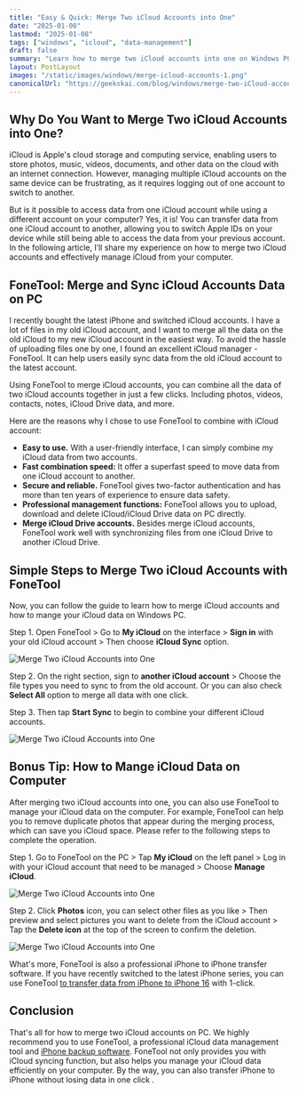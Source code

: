 ```yaml
---
title: "Easy & Quick: Merge Two iCloud Accounts into One"
date: "2025-01-08"
lastmod: "2025-01-08"
tags: ["windows", "icloud", "data-management"]
draft: false
summary: "Learn how to merge two iCloud accounts into one on Windows PC with FoneTool, a professional iCloud data management tool."
layout: PostLayout
images: "/static/images/windows/merge-icloud-accounts-1.png"
canonicalUrl: "https://geekskai.com/blog/windows/merge-two-iCloud-accounts-into-one/"
---
```


## Why Do You Want to Merge Two iCloud Accounts into One?

iCloud is Apple's cloud storage and computing service, enabling users to store photos, music, videos, documents, and other data on the cloud with an internet connection. However, managing multiple iCloud accounts on the same device can be frustrating, as it requires logging out of one account to switch to another.

But is it possible to access data from one iCloud account while using a different account on your computer? Yes, it is! You can transfer data from one iCloud account to another, allowing you to switch Apple IDs on your device while still being able to access the data from your previous account. In the following article, I’ll share my experience on how to merge two iCloud accounts and effectively manage iCloud from your computer.

## FoneTool: Merge and Sync iCloud Accounts Data on PC

I recently bought the latest iPhone and switched iCloud accounts. I have a lot of files in my old iCloud account, and I want to merge all the data on the old iCloud to my new iCloud account in the easiest way. To avoid the hassle of uploading files one by one, I found an excellent iCloud manager - FoneTool. It can help users easily sync data from the old iCloud account to the latest account.

Using FoneTool to merge iCloud accounts, you can combine all the data of two iCloud accounts together in just a few clicks. Including photos, videos, contacts, notes, iCloud Drive data, and more.

Here are the reasons why I chose to use FoneTool to combine with iCloud account:

- **Easy to use.** With a user-friendly interface, I can simply combine my iCloud data from two accounts.
- **Fast combination speed:** It offer a superfast speed to move data from one iCloud account to another.
- **Secure and reliable.** FoneTool gives two-factor authentication and has more than ten years of experience to ensure data safety.
- **Professional management functions:** FoneTool allows you to upload, download and delete iCloud/iCloud Drive data on PC directly.
- **Merge iCloud Drive accounts.** Besides merge iCloud accounts, FoneTool work well with synchronizing files from one iCloud Drive to another iCloud Drive.

## Simple Steps to Merge Two iCloud Accounts with FoneTool

Now, you can follow the guide to learn how to merge iCloud accounts and how to mange your iCloud data on Windows PC.

Step 1. Open FoneTool > Go to **My iCloud** on the interface > **Sign in** with your old iCloud account > Then choose **iCloud Sync** option.

![Merge Two iCloud Accounts into One](/static/images/windows/merge-icloud-accounts-1.png)

Step 2. On the right section, sign to **another iCloud account** > Choose the file types you need to sync to from the old account. Or you can also check **Select All** option to merge all data with one click.

Step 3. Then tap **Start Sync** to begin to combine your different iCloud accounts.

![Merge Two iCloud Accounts into One](/static/images/windows/merge-icloud-accounts-2.png)

## Bonus Tip: How to Mange iCloud Data on Computer

After merging two iCloud accounts into one, you can also use FoneTool to manage your iCloud data on the computer. For example, FoneTool can help you to remove duplicate photos that appear during the merging process, which can save you iCloud space. Please refer to the following steps to complete the operation.

Step 1. Go to FoneTool on the PC > Tap **My iCloud** on the left panel > Log in with your iCloud account that need to be managed > Choose **Manage iCloud**.

![Merge Two iCloud Accounts into One](/static/images/windows/merge-icloud-accounts-3.png)

Step 2. Click **Photos** icon, you can select other files as you like > Then preview and select pictures you want to delete from the iCloud account > Tap the **Delete icon** at the top of the screen to confirm the deletion.

![Merge Two iCloud Accounts into One](/static/images/windows/merge-icloud-accounts-4.png)

What's more, FoneTool is also a professional iPhone to iPhone transfer software. If you have recently switched to the latest iPhone series, you can use FoneTool [to transfer data from iPhone to iPhone 16](https://www.fonetool.com/phone-transfer/transfer-data-from-iphone-to-iphone-16-9270-rc.html) with 1-click.

## Conclusion

That's all for how to merge two iCloud accounts on PC. We highly recommend you to use FoneTool, a professional iCloud data management tool and [iPhone backup software](https://www.ubackup.com/phone-tool/). FoneTool not only provides you with iCloud syncing function, but also helps you manage your iCloud data efficiently on your computer. By the way, you can also transfer iPhone to iPhone without losing data in one click .
